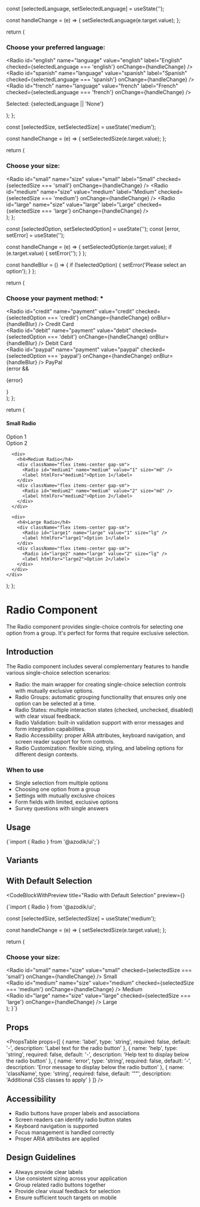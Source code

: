 
  const [selectedLanguage, setSelectedLanguage] = useState('');

  const handleChange = (e) => {
    setSelectedLanguage(e.target.value);
  };

  return (
    <div className="flex-vertical">
      <h3>Choose your preferred language:</h3>
      <Radio 
        id="english" 
        name="language" 
        value="english"
        label="English"
        checked={selectedLanguage === 'english'}
        onChange={handleChange}
      />
      <Radio 
        id="spanish" 
        name="language" 
        value="spanish"
        label="Spanish"
        checked={selectedLanguage === 'spanish'}
        onChange={handleChange}
      />
      <Radio 
        id="french" 
        name="language" 
        value="french"
        label="French"
        checked={selectedLanguage === 'french'}
        onChange={handleChange}
      />
      <p className="text-sm text-gray-500">
        Selected: {selectedLanguage || 'None'}
      </p>
    </div>
  );
};

  const [selectedSize, setSelectedSize] = useState('medium');

  const handleChange = (e) => {
    setSelectedSize(e.target.value);
  };

  return (
    <div className="flex-vertical">
      <h3>Choose your size:</h3>
      <Radio 
        id="small" 
        name="size" 
        value="small"
        label="Small"
        checked={selectedSize === 'small'}
        onChange={handleChange}
      />
      <Radio 
        id="medium" 
        name="size" 
        value="medium"
        label="Medium"
        checked={selectedSize === 'medium'}
        onChange={handleChange}
      />
      <Radio 
        id="large" 
        name="size" 
        value="large"
        label="Large"
        checked={selectedSize === 'large'}
        onChange={handleChange}
      />
    </div>
  );
};

  const [selectedOption, setSelectedOption] = useState('');
  const [error, setError] = useState('');

  const handleChange = (e) => {
    setSelectedOption(e.target.value);
    if (e.target.value) {
      setError('');
    }
  };

  const handleBlur = () => {
    if (!selectedOption) {
      setError('Please select an option');
    }
  };

  return (
    <div className="flex-vertical">
      <h3>Choose your payment method: *</h3>
      <div className="flex items-center gap-sm">
        <Radio 
          id="credit" 
          name="payment" 
          value="credit"
          checked={selectedOption === 'credit'}
          onChange={handleChange}
          onBlur={handleBlur}
        />
        <label htmlFor="credit">Credit Card</label>
      </div>
      <div className="flex items-center gap-sm">
        <Radio 
          id="debit" 
          name="payment" 
          value="debit"
          checked={selectedOption === 'debit'}
          onChange={handleChange}
          onBlur={handleBlur}
        />
        <label htmlFor="debit">Debit Card</label>
      </div>
      <div className="flex items-center gap-sm">
        <Radio 
          id="paypal" 
          name="payment" 
          value="paypal"
          checked={selectedOption === 'paypal'}
          onChange={handleChange}
          onBlur={handleBlur}
        />
        <label htmlFor="paypal">PayPal</label>
      </div>
      {error && <p className="text-sm text-red-500">{error}</p>}
    </div>
  );
};

  return (
    <div className="flex-vertical">
      <div>
        <h4>Small Radio</h4>
        <div className="flex items-center gap-sm">
          <Radio id="small1" name="small" value="1" size="sm" />
          <label htmlFor="small1">Option 1</label>
        </div>
        <div className="flex items-center gap-sm">
          <Radio id="small2" name="small" value="2" size="sm" />
          <label htmlFor="small2">Option 2</label>
        </div>
      </div>
      
      <div>
        <h4>Medium Radio</h4>
        <div className="flex items-center gap-sm">
          <Radio id="medium1" name="medium" value="1" size="md" />
          <label htmlFor="medium1">Option 1</label>
        </div>
        <div className="flex items-center gap-sm">
          <Radio id="medium2" name="medium" value="2" size="md" />
          <label htmlFor="medium2">Option 2</label>
        </div>
      </div>
      
      <div>
        <h4>Large Radio</h4>
        <div className="flex items-center gap-sm">
          <Radio id="large1" name="large" value="1" size="lg" />
          <label htmlFor="large1">Option 1</label>
        </div>
        <div className="flex items-center gap-sm">
          <Radio id="large2" name="large" value="2" size="lg" />
          <label htmlFor="large2">Option 2</label>
        </div>
      </div>
    </div>
  );
};

# Radio Component

The Radio component provides single-choice controls for selecting one option from a group. It's perfect for forms that require exclusive selection.

## Introduction

The Radio component includes several complementary features to handle various single-choice selection scenarios:

- Radio: the main wrapper for creating single-choice selection controls with mutually exclusive options.
- Radio Groups: automatic grouping functionality that ensures only one option can be selected at a time.
- Radio States: multiple interaction states (checked, unchecked, disabled) with clear visual feedback.
- Radio Validation: built-in validation support with error messages and form integration capabilities.
- Radio Accessibility: proper ARIA attributes, keyboard navigation, and screen reader support for form controls.
- Radio Customization: flexible sizing, styling, and labeling options for different design contexts.

### When to use
- Single selection from multiple options
- Choosing one option from a group
- Settings with mutually exclusive choices
- Form fields with limited, exclusive options
- Survey questions with single answers

## Usage

<CodeBlock language="tsx">
{`import { Radio } from '@azodik/ui';`}
</CodeBlock>

## Variants


## With Default Selection

<CodeBlockWithPreview 
  title="Radio with Default Selection"
  preview={<DefaultRadioExample />}
>
{`import { Radio } from '@azodik/ui';

  const [selectedSize, setSelectedSize] = useState('medium');

  const handleChange = (e) => {
    setSelectedSize(e.target.value);
  };

  return (
    <div className="flex-vertical">
      <h3>Choose your size:</h3>
      <div className="flex items-center gap-sm">
        <Radio 
          id="small" 
          name="size" 
          value="small"
          checked={selectedSize === 'small'}
          onChange={handleChange}
        />
        <label htmlFor="small">Small</label>
      </div>
      <div className="flex items-center gap-sm">
        <Radio 
          id="medium" 
          name="size" 
          value="medium"
          checked={selectedSize === 'medium'}
          onChange={handleChange}
        />
        <label htmlFor="medium">Medium</label>
      </div>
      <div className="flex items-center gap-sm">
        <Radio 
          id="large" 
          name="size" 
          value="large"
          checked={selectedSize === 'large'}
          onChange={handleChange}
        />
        <label htmlFor="large">Large</label>
      </div>
    </div>
  );
}`}
</CodeBlockWithPreview>

## Props

<PropsTable props={[
  {
    name: 'label',
    type: 'string',
    required: false,
    default: '-',
    description: 'Label text for the radio button'
  },
  {
    name: 'help',
    type: 'string',
    required: false,
    default: '-',
    description: 'Help text to display below the radio button'
  },
  {
    name: 'error',
    type: 'string',
    required: false,
    default: '-',
    description: 'Error message to display below the radio button'
  },
  {
    name: 'className',
    type: 'string',
    required: false,
    default: '""',
    description: 'Additional CSS classes to apply'
  }
]} />

## Accessibility

- Radio buttons have proper labels and associations
- Screen readers can identify radio button states
- Keyboard navigation is supported
- Focus management is handled correctly
- Proper ARIA attributes are applied

## Design Guidelines

- Always provide clear labels
- Use consistent sizing across your application
- Group related radio buttons together
- Provide clear visual feedback for selection
- Ensure sufficient touch targets on mobile
